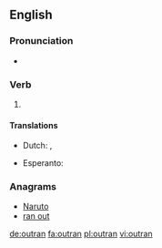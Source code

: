 ==English==

===Pronunciation===
* {{IPA|/ˈaʊtɹæn/|lang=en}}

===Verb===
{{head|en}}

# {{en-simple past of|outrun}}

====Translations====
{{trans-top|Past tense of outrun}}
* Dutch: {{t+|nl|de}}, {{t+|nl|den}}
{{trans-mid}}
* Esperanto: {{t+|eo|is}}
{{trans-bottom}}

===Anagrams===
* [[Naruto#English|Naruto]]
* [[ran out#English|ran out]]

[[de:outran]]
[[fa:outran]]
[[pl:outran]]
[[vi:outran]]